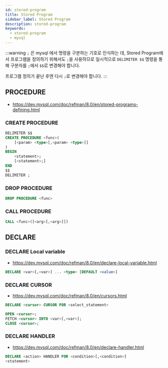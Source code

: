 ```yaml
---
id: stored-program
title: Stored Program
sidebar_label: Stored Program
description: stored-program
keywords:
  - stored-program
  - mysql
---
```


:::warning
`;` 은 mysql 에서 명령을 구분하는 기호로 인식하는 데, Stored Program에서 프로그램을 정의하기 위해서도 `;`을 사용하므로 일시적으로 `DELIMITER $$` 명령을 통해 구분자를 `;`에서 `$$`로 변경해야 합니다.

프로그램 정의가 끝난 후엔 다시 `;`로 변경해야 합니다.
:::

## PROCEDURE

- https://dev.mysql.com/doc/refman/8.0/en/stored-programs-defining.html

### CREATE PROCEDURE

```sql
DELIMITER $$
CREATE PROCEDURE <func>(
    [<param> <type>[,<param> <type>]]
)
BEGIN
    <statement>;
    [<statement>;]
END
$$
DELIMITER ;
```

### DROP PROCEDURE

```sql
DROP PROCEDURE <func>
```

### CALL PROCEDURE

```sql
CALL <func>([<arg>[,<arg>]])
```

## DECLARE

### DECLARE Local variable

- https://dev.mysql.com/doc/refman/8.0/en/declare-local-variable.html

```sql
DECLARE <var>[,<var>] ... <type> [DEFAULT <value>]
```

### DECLARE CURSOR

- https://dev.mysql.com/doc/refman/8.0/en/cursors.html

```sql
DECLARE <cursor> CURSOR FOR <select_statement>
```

```sql
OPEN <cursor>;
FETCH <cursor> INTO <var>[,<var>];
CLOSE <cursor>;
```

### DECLARE HANDLER

- https://dev.mysql.com/doc/refman/8.0/en/declare-handler.html

```sql
DECLARE <action> HANDLER FOR <condition>[,<condition>]
<statement>
```
